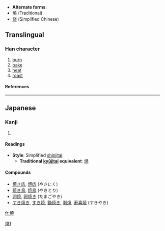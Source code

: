 * '''Alternate forms''':
* [[燒]] (Traditional)
* [[烧]] (Simplified Chinese)

==Translingual==
===Han character===
{{Han char|rn=86|rad=火|as=08|sn=12|four=|canj=火十廿山 (FJTU)}}
# [[burn]]
# [[bake]]
# [[heat]]
# [[roast]]
====References====
{{Han ref|kx=0675.191|dkj=19166|hdz=32208.041|uh=713C|ud=28988}}

----
==Japanese==
===Kanji===
{{ja-kanji|grade=4|rs=火08}}
# {{defn|Japanese}} 
====Readings====
{{ja-readings|on=[[しょう]] (shō)|kun=[[やく]] (yaku), [[やき]] (yaki)}}

* '''Style''': Simplified [[shinjitai]]
** '''Traditional [[kyūjitai]] equivalent''': [[燒]]

====Compounds====
* [[焼き肉]], [[焼肉]] (やきにく)
* [[焼き鳥]], [[焼鳥]] (やきとり)
* [[卵焼]], [[卵焼き]] (たまごやき)
* [[すき焼き]], [[すき焼]], [[鋤焼き]], [[剥焼]], [[寿喜焼]] (すきやき)




[[Category:CJKV characters simplified differently in Japan and China|燒1]]

[[fr:焼]]